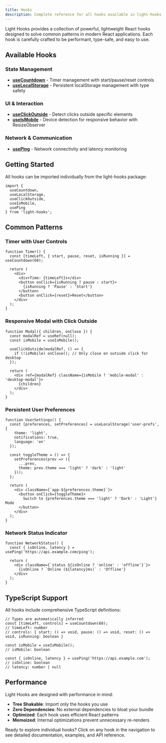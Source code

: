 ```yaml
---
title: Hooks
description: Complete reference for all hooks available in light-hooks package.
---
```


Light Hooks provides a collection of powerful, lightweight React hooks designed to solve common patterns in modern React applications. Each hook is carefully crafted to be performant, type-safe, and easy to use.

## Available Hooks

### State Management
- **[useCountdown](/docs/hooks/use-countdown)** - Timer management with start/pause/reset controls
- **[useLocalStorage](/docs/hooks/use-local-storage)** - Persistent localStorage management with type safety

### UI & Interaction
- **[useClickOutside](/docs/hooks/use-click-outside)** - Detect clicks outside specific elements
- **[useIsMobile](/docs/hooks/use-is-mobile)** - Device detection for responsive behavior with ResizeObserver

### Network & Communication
- **[usePing](/docs/hooks/use-ping)** - Network connectivity and latency monitoring

## Getting Started

All hooks can be imported individually from the light-hooks package:

```tsx
import { 
  useCountdown, 
  useLocalStorage, 
  useClickOutside, 
  useIsMobile, 
  usePing 
} from 'light-hooks';
```

## Common Patterns

### Timer with User Controls
```tsx
function Timer() {
  const [timeLeft, { start, pause, reset, isRunning }] = useCountdown(60);
  
  return (
    <div>
      <div>Time: {timeLeft}s</div>
      <button onClick={isRunning ? pause : start}>
        {isRunning ? 'Pause' : 'Start'}
      </button>
      <button onClick={reset}>Reset</button>
    </div>
  );
}
```

### Responsive Modal with Click Outside
```tsx
function Modal({ children, onClose }) {
  const modalRef = useRef(null);
  const isMobile = useIsMobile();
  
  useClickOutside(modalRef, () => {
    if (!isMobile) onClose(); // Only close on outside click for desktop
  });
  
  return (
    <div ref={modalRef} className={isMobile ? 'mobile-modal' : 'desktop-modal'}>
      {children}
    </div>
  );
}
```

### Persistent User Preferences
```tsx
function UserSettings() {
  const [preferences, setPreferences] = useLocalStorage('user-prefs', {
    theme: 'light',
    notifications: true,
    language: 'en'
  });
  
  const toggleTheme = () => {
    setPreferences(prev => ({ 
      ...prev, 
      theme: prev.theme === 'light' ? 'dark' : 'light' 
    }));
  };
  
  return (
    <div className={`app-${preferences.theme}`}>
      <button onClick={toggleTheme}>
        Switch to {preferences.theme === 'light' ? 'Dark' : 'Light'} Mode
      </button>
    </div>
  );
}
```

### Network Status Indicator
```tsx
function NetworkStatus() {
  const { isOnline, latency } = usePing('https://api.example.com/ping');
  
  return (
    <div className={`status ${isOnline ? 'online' : 'offline'}`}>
      {isOnline ? `Online (${latency}ms)` : 'Offline'}
    </div>
  );
}
```

## TypeScript Support

All hooks include comprehensive TypeScript definitions:

```tsx
// Types are automatically inferred
const [timeLeft, controls] = useCountdown(60);
// timeLeft: number
// controls: { start: () => void, pause: () => void, reset: () => void, isRunning: boolean }

const isMobile = useIsMobile();
// isMobile: boolean

const { isOnline, latency } = usePing('https://api.example.com');
// isOnline: boolean
// latency: number | null
```

## Performance

Light Hooks are designed with performance in mind:

- **Tree Shakable**: Import only the hooks you use
- **Zero Dependencies**: No external dependencies to bloat your bundle
- **Optimized**: Each hook uses efficient React patterns
- **Memoized**: Internal optimizations prevent unnecessary re-renders

Ready to explore individual hooks? Click on any hook in the navigation to see detailed documentation, examples, and API reference.
